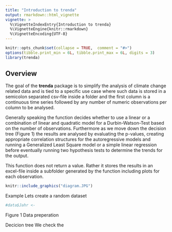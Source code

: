 ```yaml
---
title: "Introduction to trenda"
output: rmarkdown::html_vignette
vignette: >
  %\VignetteIndexEntry{Introduction to trenda}
  %\VignetteEngine{knitr::rmarkdown}
  %\VignetteEncoding{UTF-8}
---
```


```r
knitr::opts_chunk$set(collapse = TRUE,  comment = "#>")
options(tibble.print_min = 6L, tibble.print_max = 6L, digits = 3)
library(trenda)
```
## Overview

The goal of the __trenda__ package is to simplify the analysis of climate change 
related data and is tied to a specific use case where such data is stored in a 
semicolon separated csv-file inside a folder and the first column is a continuous 
time series followed by any number of numeric observations per column to be analysed. 

Generally speaking the function decides whether to use a linear or a 
combination of linear and quadratic model for a Durbin-Watson-Test based on the 
number of observations. Furthermore as we move down the decision tree (Figure 1) 
the results are analysed by evaluating the p-values, creating appropriate 
correlation structures for the autoregressive models
and running a Generalized Least Square model or a simple linear regression before 
eventually running two hypothesis tests to determine the trends for the output. 

This function does not return a value. Rather it stores the results in an 
excel-file inside a subfolder generated by the function including plots for each
observation.


```r
knitr::include_graphics("diagram.JPG")
```

Example 
Lets create a random dataset
```r
#data$Jahr <- 

```
Figure 1
Data preperation

Decicion tree 
We check the 
